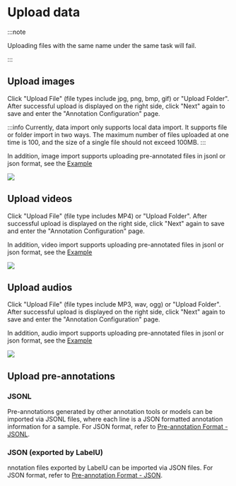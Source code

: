 # Upload data

:::note

Uploading files with the same name under the same task will fail.

:::

## Upload images


Click "Upload File" (file types include jpg, png, bmp, gif) or "Upload Folder". After successful upload is displayed on the right side, click "Next" again to save and enter the "Annotation Configuration" page.

:::info
Currently, data import only supports local data import. It supports file or folder import in two ways. The maximum number of files uploaded at one time is 100, and the size of a single file should not exceed 100MB.
:::

In addition, image import supports uploading pre-annotated files in jsonl or json format, see the [Example](/en/schema/pre-annotation/json)

![](/en/image-import.png)

## Upload videos

Click "Upload File" (file type includes MP4) or "Upload Folder". After successful upload is displayed on the right side, click "Next" again to save and enter the "Annotation Configuration" page.

In addition, video import supports uploading pre-annotated files in jsonl or json format, see the [Example](/en/schema/pre-annotation/json)

![](/en/video-import.png)

## Upload audios

Click "Upload File" (file types include MP3, wav, ogg) or "Upload Folder". After successful upload is displayed on the right side, click "Next" again to save and enter the "Annotation Configuration" page.

In addition, audio import supports uploading pre-annotated files in jsonl or json format, see the [Example](/en/schema/pre-annotation/json)

![](/en/audio-import.png)

## Upload pre-annotations

### JSONL

Pre-annotations generated by other annotation tools or models can be imported via JSONL files, where each line is a JSON formatted annotation information for a sample. For JSON format, refer to [Pre-annotation Format - JSONL](/schema/pre-annotation/jsonl/image).

### JSON (exported by LabelU)

nnotation files exported by LabelU can be imported via JSON files. For JSON format, refer to [Pre-annotation Format - JSON](/schema/pre-annotation/json).